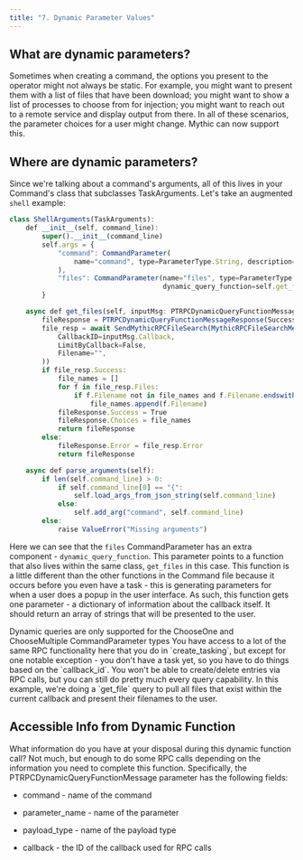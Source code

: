 ```yaml
---
title: "7. Dynamic Parameter Values"
---
```


## What are dynamic parameters?

Sometimes when creating a command, the options you present to the operator might not always be static. For example, you might want to present them with a list of files that have been download; you might want to show a list of processes to choose from for injection; you might want to reach out to a remote service and display output from there. In all of these scenarios, the parameter choices for a user might change. Mythic can now support this.

## Where are dynamic parameters?

Since we're talking about a command's arguments, all of this lives in your Command's class that subclasses TaskArguments. Let's take an augmented `shell` example:

```js
class ShellArguments(TaskArguments):
    def __init__(self, command_line):
        super().__init__(command_line)
        self.args = {
            "command": CommandParameter(
                name="command", type=ParameterType.String, description="Command to run"
            ),
            "files": CommandParameter(name="files", type=ParameterType.ChooseOne, default_value=[],
                                      dynamic_query_function=self.get_files)
        }

    async def get_files(self, inputMsg: PTRPCDynamicQueryFunctionMessage) -> PTRPCDynamicQueryFunctionMessageResponse:
        fileResponse = PTRPCDynamicQueryFunctionMessageResponse(Success=False)
        file_resp = await SendMythicRPCFileSearch(MythicRPCFileSearchMessage(
            CallbackID=inputMsg.Callback,
            LimitByCallback=False,
            Filename="",
        ))
        if file_resp.Success:
            file_names = []
            for f in file_resp.Files:
                if f.Filename not in file_names and f.Filename.endswith(".exe"):
                    file_names.append(f.Filename)
            fileResponse.Success = True
            fileResponse.Choices = file_names
            return fileResponse
        else:
            fileResponse.Error = file_resp.Error
            return fileResponse

    async def parse_arguments(self):
        if len(self.command_line) > 0:
            if self.command_line[0] == "{":
                self.load_args_from_json_string(self.command_line)
            else:
                self.add_arg("command", self.command_line)
        else:
            raise ValueError("Missing arguments")
```

Here we can see that the `files` CommandParameter has an extra component - `dynamic_query_function`. This parameter points to a function that also lives within the same class, `get_files` in this case. This function is a little different than the other functions in the Command file because it occurs before you even have a task - this is generating parameters for when a user does a popup in the user interface. As such, this function gets one parameter - a dictionary of information about the callback itself. It should return an array of strings that will be presented to the user.

<Info>
    Dynamic queries are only supported for the ChooseOne and ChooseMultiple CommandParameter types
</Info>
You have access to a lot of the same RPC functionality here that you do in `create_tasking`, but except for one notable exception - you don't have a task yet, so you have to do things based on the `callback_id`. You won't be able to create/delete entries via RPC calls, but you can still do pretty much every query capability. In this example, we're doing a `get_file` query to pull all files that exist within the current callback and present their filenames to the user.

## Accessible Info from Dynamic Function

What information do you have at your disposal during this dynamic function call? Not much, but enough to do some RPC calls depending on the information you need to complete this function. Specifically, the PTRPCDynamicQueryFunctionMessage parameter has the following fields:

* command - name of the command

* parameter\_name - name of the parameter

* payload\_type - name of the payload type

* callback - the ID of the callback used for RPC calls

